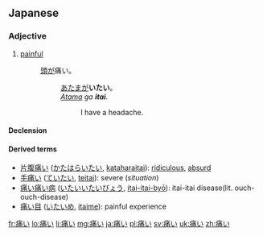 ==Japanese==
{{ja-kanjitab|痛}}

===Adjective===
{{ja-adj|kk|decl=i|hira=いたい|rom=itai}}

# [[painful]]
#: [[頭]]が痛い。
#:: [[あたま]]が'''いたい'''。
#:: ''[[atama|Atama]] ga '''itai'''.''
#::: I have a headache.

====Declension====
{{ja-i|痛|いた|ita}}

====Derived terms====
* [[片腹痛い]] ([[かたはらいたい]], [[kataharaitai]]): [[ridiculous]], [[absurd]]
* [[手痛い]] ([[ていたい]], [[teitai]]): severe (''situation'')
* [[痛い痛い病]] ([[いたいいたいびょう]], [[itai-itai-byō]]): itai-itai disease(lit. ouch-ouch-disease)
* [[痛い目]] ([[いたいめ]], [[itaime]]): painful experience

[[fr:痛い]]
[[lo:痛い]]
[[li:痛い]]
[[mg:痛い]]
[[ja:痛い]]
[[pl:痛い]]
[[sv:痛い]]
[[uk:痛い]]
[[zh:痛い]]